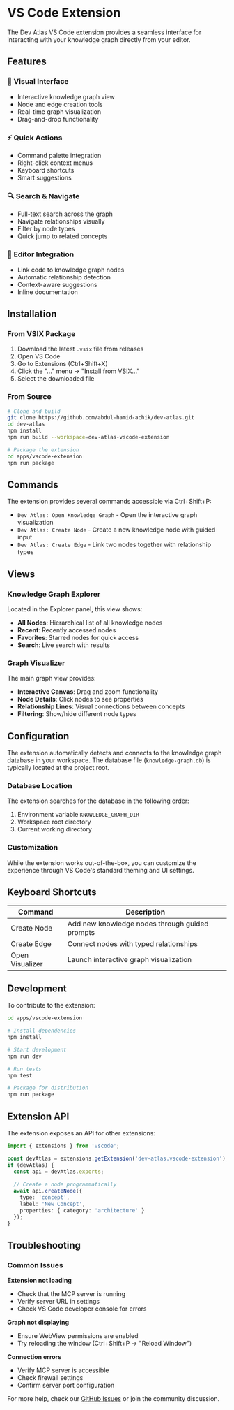 # VS Code Extension

The Dev Atlas VS Code extension provides a seamless interface for interacting with your knowledge graph directly from your editor.

## Features

### 🎨 Visual Interface
- Interactive knowledge graph view
- Node and edge creation tools
- Real-time graph visualization
- Drag-and-drop functionality

### ⚡ Quick Actions
- Command palette integration
- Right-click context menus
- Keyboard shortcuts
- Smart suggestions

### 🔍 Search & Navigate
- Full-text search across the graph
- Navigate relationships visually
- Filter by node types
- Quick jump to related concepts

### 🔗 Editor Integration
- Link code to knowledge graph nodes
- Automatic relationship detection
- Context-aware suggestions
- Inline documentation

## Installation

### From VSIX Package

1. Download the latest `.vsix` file from releases
2. Open VS Code
3. Go to Extensions (Ctrl+Shift+X)
4. Click the "..." menu → "Install from VSIX..."
5. Select the downloaded file

### From Source

```bash
# Clone and build
git clone https://github.com/abdul-hamid-achik/dev-atlas.git
cd dev-atlas
npm install
npm run build --workspace=dev-atlas-vscode-extension

# Package the extension
cd apps/vscode-extension
npm run package
```

## Commands

The extension provides several commands accessible via Ctrl+Shift+P:

- `Dev Atlas: Open Knowledge Graph` - Open the interactive graph visualization
- `Dev Atlas: Create Node` - Create a new knowledge node with guided input
- `Dev Atlas: Create Edge` - Link two nodes together with relationship types

## Views

### Knowledge Graph Explorer
Located in the Explorer panel, this view shows:
- **All Nodes**: Hierarchical list of all knowledge nodes
- **Recent**: Recently accessed nodes
- **Favorites**: Starred nodes for quick access
- **Search**: Live search with results

### Graph Visualizer
The main graph view provides:
- **Interactive Canvas**: Drag and zoom functionality
- **Node Details**: Click nodes to see properties
- **Relationship Lines**: Visual connections between concepts
- **Filtering**: Show/hide different node types

## Configuration

The extension automatically detects and connects to the knowledge graph database in your workspace. The database file (`knowledge-graph.db`) is typically located at the project root.

### Database Location

The extension searches for the database in the following order:
1. Environment variable `KNOWLEDGE_GRAPH_DIR`
2. Workspace root directory
3. Current working directory

### Customization

While the extension works out-of-the-box, you can customize the experience through VS Code's standard theming and UI settings.

## Keyboard Shortcuts

| Command | Description |
|---------|-------------|
| Create Node | Add new knowledge nodes through guided prompts |
| Create Edge | Connect nodes with typed relationships |
| Open Visualizer | Launch interactive graph visualization |

## Development

To contribute to the extension:

```bash
cd apps/vscode-extension

# Install dependencies
npm install

# Start development
npm run dev

# Run tests
npm test

# Package for distribution
npm run package
```

## Extension API

The extension exposes an API for other extensions:

```typescript
import { extensions } from 'vscode';

const devAtlas = extensions.getExtension('dev-atlas.vscode-extension');
if (devAtlas) {
  const api = devAtlas.exports;
  
  // Create a node programmatically
  await api.createNode({
    type: 'concept',
    label: 'New Concept',
    properties: { category: 'architecture' }
  });
}
```

## Troubleshooting

### Common Issues

**Extension not loading**
- Check that the MCP server is running
- Verify server URL in settings
- Check VS Code developer console for errors

**Graph not displaying**  
- Ensure WebView permissions are enabled
- Try reloading the window (Ctrl+Shift+P → "Reload Window")

**Connection errors**
- Verify MCP server is accessible
- Check firewall settings
- Confirm server port configuration

For more help, check our [GitHub Issues](https://github.com/abdul-hamid-achik/dev-atlas/issues) or join the community discussion.
